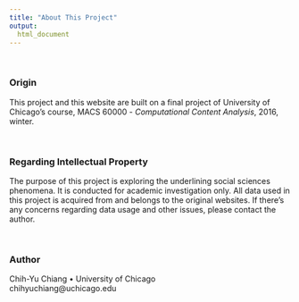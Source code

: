 ```yaml
---
title: "About This Project"
output:
  html_document
---
```


</br>

### Origin
This project and this website are built on a final project of University of Chicago's course, MACS 60000 - *Computational Content Analysis*, 2016, winter.

</br>

### Regarding Intellectual Property
The purpose of this project is exploring the underlining social sciences phenomena. It is conducted for academic investigation only. All data used in this project is acquired from and belongs to the original websites. If there's any concerns regarding data usage and other issues, please contact the author.

</br>

### Author
Chih-Yu Chiang • University of Chicago  
chihyuchiang@uchicago.edu